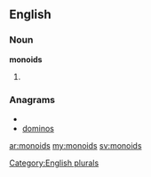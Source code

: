 ==English==

===Noun===
'''monoids'''

# {{plural of|[[monoid]]}}

===Anagrams===
* {{alphagram|dimnoos}}
* [[dominos#English|dominos]]

[[Category:English plurals]]

[[ar:monoids]]
[[my:monoids]]
[[sv:monoids]]
